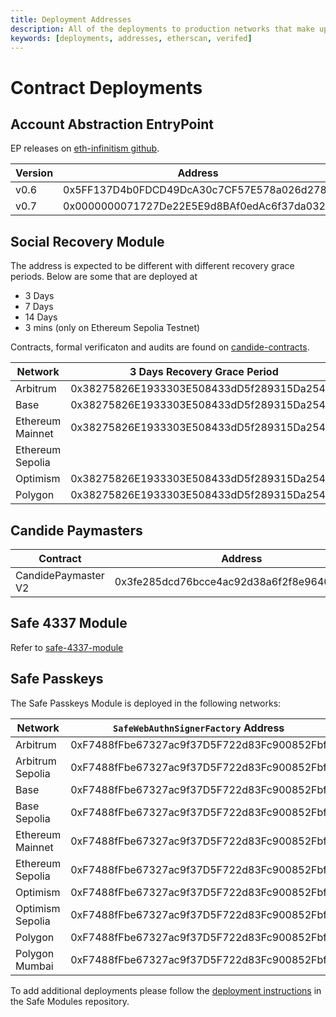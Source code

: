 ```yaml
---
title: Deployment Addresses
description: All of the deployments to production networks that make up all contracts being used to build on Account Abstractions with Candide
keywords: [deployments, addresses, etherscan, verifed]
---
```


# Contract Deployments


<NetworkList />


## Account Abstraction EntryPoint

EP releases on [eth-infinitism github](https://github.com/eth-infinitism/account-abstraction/releases).

| Version               | Address                                    |
| ----------------------| -------------------------------------------|
| v0.6                  | 0x5FF137D4b0FDCD49DcA30c7CF57E578a026d2789 |
| v0.7                  | 0x0000000071727De22E5E9d8BAf0edAc6f37da032 |

## Social Recovery Module

The address is expected to be different with different recovery grace periods. 
Below are some that are deployed at 
- 3 Days
- 7 Days
- 14 Days
- 3 mins (only on Ethereum Sepolia Testnet)

Contracts, formal verificaton and audits are found on [candide-contracts](https://github.com/candidelabs/candide-contracts).

| Network                      | 3 Days Recovery Grace Period               | 7 Days Recovery Grace Period               | 14 Days Recovery Grace Period              | 3 minutes Recovery Grace Period            |
| ---------------------------- | ------------------------------------------ | ------------------------------------------ | ------------------------------------------ |------------------------------------------  |
| Arbitrum                     | 0x38275826E1933303E508433dD5f289315Da2541c | 0x088f6cfD8BB1dDb1BB069CCb3fc1A98927D233f2 | 0x9BacD92F4687Db306D7ded5d4513a51EA05df25b |                                            |
| Base                         | 0x38275826E1933303E508433dD5f289315Da2541c | 0x088f6cfD8BB1dDb1BB069CCb3fc1A98927D233f2 | 0x9BacD92F4687Db306D7ded5d4513a51EA05df25b |                                            |
| Ethereum Mainnet             | 0x38275826E1933303E508433dD5f289315Da2541c | 0x088f6cfD8BB1dDb1BB069CCb3fc1A98927D233f2 | 0x9BacD92F4687Db306D7ded5d4513a51EA05df25b |                                            |
| Ethereum Sepolia             |                                            |                                            |                                            | 0x949d01d424bE050D09C16025dd007CB59b3A8c66 |
| Optimism                     | 0x38275826E1933303E508433dD5f289315Da2541c | 0x088f6cfD8BB1dDb1BB069CCb3fc1A98927D233f2 | 0x9BacD92F4687Db306D7ded5d4513a51EA05df25b |                                            |
| Polygon                      | 0x38275826E1933303E508433dD5f289315Da2541c | 0x088f6cfD8BB1dDb1BB069CCb3fc1A98927D233f2 | 0x9BacD92F4687Db306D7ded5d4513a51EA05df25b |                                            |


## Candide Paymasters
| Contract              | Address                                    |
| ----------------------| -------------------------------------------|
| CandidePaymaster V2   | 0x3fe285dcd76bcce4ac92d38a6f2f8e964041e020 |

## Safe 4337 Module

Refer to [safe-4337-module](https://github.com/safe-global/safe-modules-deployments/tree/main/src/assets/safe-4337-module)

## Safe Passkeys

The Safe Passkeys Module is deployed in the following networks:

| Network                      | `SafeWebAuthnSignerFactory` Address        | `DaimoP256Verifier` Address                | `FCLP256Verifier` Address                  |
| ---------------------------- | ------------------------------------------ | ------------------------------------------ | ------------------------------------------ |
| Arbitrum                     | 0xF7488fFbe67327ac9f37D5F722d83Fc900852Fbf | 0xc2b78104907F722DABAc4C69f826a522B2754De4 | 0x445a0683e494ea0c5AF3E83c5159fBE47Cf9e765 |
| Arbitrum Sepolia             | 0xF7488fFbe67327ac9f37D5F722d83Fc900852Fbf | 0xc2b78104907F722DABAc4C69f826a522B2754De4 | 0x445a0683e494ea0c5AF3E83c5159fBE47Cf9e765 |
| Base                         | 0xF7488fFbe67327ac9f37D5F722d83Fc900852Fbf | 0xc2b78104907F722DABAc4C69f826a522B2754De4 | 0x445a0683e494ea0c5AF3E83c5159fBE47Cf9e765 |
| Base Sepolia                 | 0xF7488fFbe67327ac9f37D5F722d83Fc900852Fbf | 0xc2b78104907F722DABAc4C69f826a522B2754De4 | 0x445a0683e494ea0c5AF3E83c5159fBE47Cf9e765 |
| Ethereum Mainnet             | 0xF7488fFbe67327ac9f37D5F722d83Fc900852Fbf | 0xc2b78104907F722DABAc4C69f826a522B2754De4 | 0x445a0683e494ea0c5AF3E83c5159fBE47Cf9e765 |
| Ethereum Sepolia             | 0xF7488fFbe67327ac9f37D5F722d83Fc900852Fbf | 0xc2b78104907F722DABAc4C69f826a522B2754De4 | 0x445a0683e494ea0c5AF3E83c5159fBE47Cf9e765 |
| Optimism                     | 0xF7488fFbe67327ac9f37D5F722d83Fc900852Fbf | 0xc2b78104907F722DABAc4C69f826a522B2754De4 | 0x445a0683e494ea0c5AF3E83c5159fBE47Cf9e765 |
| Optimism Sepolia             | 0xF7488fFbe67327ac9f37D5F722d83Fc900852Fbf | 0xc2b78104907F722DABAc4C69f826a522B2754De4 | 0x445a0683e494ea0c5AF3E83c5159fBE47Cf9e765 |
| Polygon                      | 0xF7488fFbe67327ac9f37D5F722d83Fc900852Fbf | 0xc2b78104907F722DABAc4C69f826a522B2754De4 | 0x445a0683e494ea0c5AF3E83c5159fBE47Cf9e765 |
| Polygon Mumbai               | 0xF7488fFbe67327ac9f37D5F722d83Fc900852Fbf | 0xc2b78104907F722DABAc4C69f826a522B2754De4 | 0x445a0683e494ea0c5AF3E83c5159fBE47Cf9e765 |

To add additional deployments please follow the [deployment instructions](https://github.com/safe-global/safe-modules/tree/main/modules/passkey#deploy) in the Safe Modules repository.
